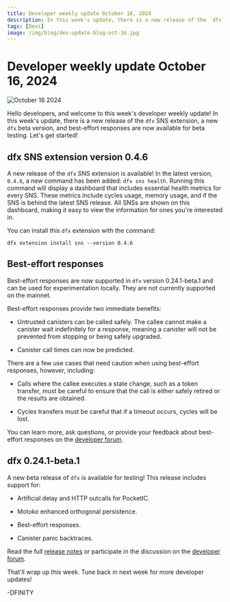 ```yaml
---
title: Developer weekly update October 16, 2024
description: In this week's update, there is a new release of the `dfx` SNS extension, a new `dfx` beta version, and best-effort responses are now available for beta testing.
tags: [Devs]
image: /img/blog/dev-update-blog-oct-16.jpg
---
```


# Developer weekly update October 16, 2024

![October 16 2024](../../static/img/blog/dev-update-blog-oct-16.jpg)

Hello developers, and welcome to this week's developer weekly update! In this week's update, there is a new release of the `dfx` SNS extension, a new `dfx` beta version, and best-effort responses are now available for beta testing. Let's get started!

## dfx SNS extension version 0.4.6

A new release of the `dfx` SNS extension is available! In the latest version, `0.4.6`, a new command has been added: `dfx sns health`. Running this command will display a dashboard that includes essential health metrics for every SNS. These metrics include cycles usage, memory usage, and if the SNS is behind the latest SNS release. All SNSs are shown on this dashboard, making it easy to view the information for ones you're interested in.

You can install this `dfx` extension with the command:

```
dfx extension install sns --version 0.4.6
```

## Best-effort responses

Best-effort responses are now supported in `dfx` version 0.24.1-beta.1 and can be used for experimentation locally. They are not currently supported on the mainnet.

Best-effort responses provide two immediate benefits:

- Untrusted canisters can be called safely. The callee cannot make a canister wait indefinitely for a response, meaning a canister will not be prevented from stopping or being safely upgraded.

- Canister call times can now be predicted.

There are a few use cases that need caution when using best-effort responses, however, including:

- Calls where the callee executes a state change, such as a token transfer, must be careful to ensure that the call is either safely retired or the results are obtained.

- Cycles transfers must be careful that if a timeout occurs, cycles will be lost.

You can learn more, ask questions, or provide your feedback about best-effort responses on the [developer forum](https://forum.dfinity.org/t/scalable-messaging-model/26920/67?u=oggy).

## dfx 0.24.1-beta.1

A new beta release of `dfx` is available for testing! This release includes support for:

- Artificial delay and HTTP outcalls for PocketIC.

- Motoko enhanced orthogonal persistence.

- Best-effort responses.

- Canister panic backtraces.

Read the full [release notes](https://github.com/dfinity/sdk/releases/tag/0.24.1-beta.1) or participate in the discussion on the [developer forum](https://forum.dfinity.org/t/dfx-0-24-1-beta-1-is-released/36091).

That'll wrap up this week. Tune back in next week for more developer updates!

-DFINITY